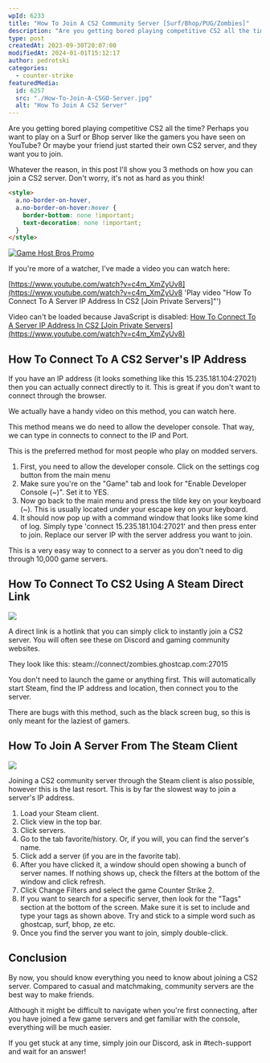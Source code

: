 ```yaml
---
wpId: 6233
title: "How To Join A CS2 Community Server [Surf/Bhop/PUG/Zombies]"
description: "Are you getting bored playing competitive CS2 all the time? ..."
type: post
createdAt: 2023-09-30T20:07:00
modifiedAt: 2024-01-01T15:12:17
author: pedrotski
categories:
  - counter-strike
featuredMedia:
  id: 6257
  src: "./How-To-Join-A-CSGO-Server.jpg"
  alt: "How To Join A CS2 Server"
---
```


Are you getting bored playing competitive CS2 all the time? Perhaps you want to play on a Surf or Bhop server like the gamers you have seen on YouTube? Or maybe your friend just started their own CS2 server, and they want you to join.

Whatever the reason, in this post I'll show you 3 methods on how you can join a CS2 server. Don't worry, it's not as hard as you think!

```html
<style>
  a.no-border-on-hover,
  a.no-border-on-hover:hover {
    border-bottom: none !important;
    text-decoration: none !important;
  }
</style>
```

[![Game Host Bros Promo](gamehostbrospromoround.png)](https://www.gamehostbros.com/)

If you're more of a watcher, I've made a video you can watch here:

[https://www.youtube.com/watch?v=c4m_XmZyUv8](https://www.youtube.com/watch?v=c4m_XmZyUv8 'Play video "How To Connect To A Server IP Address In CS2 [Join Private Servers]"')

Video can't be loaded because JavaScript is disabled: [How To Connect To A Server IP Address In CS2 \[Join Private Servers\] (https://www.youtube.com/watch?v=c4m_XmZyUv8)](https://www.youtube.com/watch?v=c4m_XmZyUv8 "How To Connect To A Server IP Address In CS2 [Join Private Servers]")

## How To Connect To A CS2 Server's IP Address

If you have an IP address (it looks something like this 15.235.181.104:27021) then you can actually connect directly to it. This is great if you don't want to connect through the browser.

We actually have a handy video on this method, you can watch here.

This method means we do need to allow the developer console. That way, we can type in connects to connect to the IP and Port.

This is the preferred method for most people who play on modded servers.

1.  First, you need to allow the developer console. Click on the settings cog button from the main menu
2.  Make sure you're on the "Game" tab and look for "Enable Developer Console (~)". Set it to YES.
3.  Now go back to the main menu and press the tilde key on your keyboard (~). This is usually located under your escape key on your keyboard.
4.  It should now pop up with a command window that looks like some kind of log. Simply type 'connect 15.235.181.104:27021' and then press enter to join. Replace our server IP with the server address you want to join.

This is a very easy way to connect to a server as you don't need to dig through 10,000 game servers.

## How To Connect To CS2 Using A Steam Direct Link

![](How-To-Connect-To-CSGO-Using-A-Steam-Direct-Link.png)

A direct link is a hotlink that you can simply click to instantly join a CS2 server. You will often see these on Discord and gaming community websites.

They look like this: steam://connect/zombies.ghostcap.com:27015

You don't need to launch the game or anything first. This will automatically start Steam, find the IP address and location, then connect you to the server.

There are bugs with this method, such as the black screen bug, so this is only meant for the laziest of gamers.

## How To Join A Server From The Steam Client

![](How-To-Join-A-Server-From-The-Steam-Client.png)

Joining a CS2 community server through the Steam client is also possible, however this is the last resort. This is by far the slowest way to join a server's IP address.

1.  Load your Steam client.
2.  Click view in the top bar.
3.  Click servers.
4.  Go to the tab favorite/history. Or, if you will, you can find the server's name.
5.  Click add a server (if you are in the favorite tab).
6.  After you have clicked it, a window should open showing a bunch of server names. If nothing shows up, check the filters at the bottom of the window and click refresh.
7.  Click Change Filters and select the game Counter Strike 2.
8.  If you want to search for a specific server, then look for the "Tags" section at the bottom of the screen. Make sure it is set to include and type your tags as shown above. Try and stick to a simple word such as ghostcap, surf, bhop, ze etc.
9.  Once you find the server you want to join, simply double-click.

## Conclusion

By now, you should know everything you need to know about joining a CS2 server. Compared to casual and matchmaking, community servers are the best way to make friends.

Although it might be difficult to navigate when you're first connecting, after you have joined a few game servers and get familiar with the console, everything will be much easier.

If you get stuck at any time, simply join our Discord, ask in #tech-support and wait for an answer!
